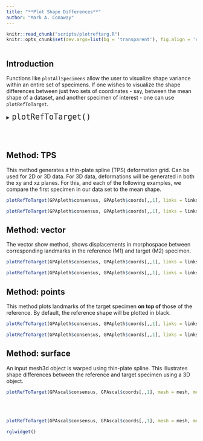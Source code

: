 ```yaml
---
title: "**Plot Shape Differences**"
author: "Mark A. Conaway"
---
```


```r
knitr::read_chunk("scripts/plotreftarg.R")
knitr::opts_chunk$set(dev.args=list(bg = 'transparent'), fig.align = 'center', class.source = ".custom-inline", class.output = ".custom-inline")
```

```r

```

## **Introduction** 

Functions like `plotAllSpecimens` allow the user to visualize shape variance within an entire set of specimens. If one wishes to visualize the shape differences between just two sets of coordinates - say, between the mean shape of a dataset, and another specimen of interest - one can use `plotRefToTarget`. 

<div class = "func">
<details>
  <summary> <font size="+2"> `plotRefToTarget()` </font> </summary>
  
  * $M1$: Matrix of landmark coordinates for the first (reference) specimen. A common choice here would be the mean shape of a set of specimens, accessed from a gpagen object with the operator `$consensus`.
  * $M2$: Matrix of landmark coordinates for the second (target) specimen. 
  * $mesh$: A mesh3d object for use with method="surface". See [read.ply]() for more information.
  * $outline$: An x,y curve or curves warped to the reference (2D only)
  * $method$: Method used to visualize shape difference (the type of plot); see below for details.
  * $mag$: The desired magnification to be used when visualizing the shape difference (e.g., mag=2).
  * $links$: An optional matrix defining for links between landmarks
  * $label$: A logical value (TRUE or FALSE) indicating whether landmark numbers will be plotted
  * $axes$: A logical value indicating whether the box and axes should be plotted (points and vector only)
  * $useRefPts$:

</details>
</div>
<br></br>

## **Method: TPS**

This method generates a thin-plate spline (TPS) deformation grid. Can be used for 2D or 3D data. For 3D data, deformations will be generated in both the xy and xz planes. For this, and each of the following examples, we compare the first specimen in our data set to the mean shape.

<div class = "code">
```r
plotRefToTarget(GPApleth$consensus, GPApleth$coords[,,1], links = links, method = "TPS")
```
</div>


```r
plotRefToTarget(GPApleth$consensus, GPApleth$coords[,,1], links = links, method = "TPS")
```

## **Method: vector**

The vector show method, shows displacements in morphospace between corresponding landmarks in the reference (M1) and target (M2) specimen.

<div class = "code">
```r
plotRefToTarget(GPApleth$consensus, GPApleth$coords[,,1], links = links, method = "vector")
```
</div>


```r
plotRefToTarget(GPApleth$consensus, GPApleth$coords[,,1], links = links, method = "vector")
```

## **Method: points**

This method plots landmarks of the target specimen **on top of** those of the reference. By default, the reference shape will be plotted in black.

<div class = "code">
```r
plotRefToTarget(GPApleth$consensus, GPApleth$coords[,,1], links = links, method = "points")
```
</div>


```r
plotRefToTarget(GPApleth$consensus, GPApleth$coords[,,1], links = links, method = "points")
```

## **Method: surface**

An input mesh3d object is warped using thin-plate spline. This illustrates shape differences between the reference and target specimen using a 3D object.

<div class = "code">
```r
plotRefToTarget(GPAscal$consensus, GPAscal$coords[,,1], mesh = mesh, method = "surface")

```
</div>
<br></br>

```r
plotRefToTarget(GPAscal$consensus, GPAscal$coords[,,1], mesh = mesh, method = "surface")
```

```r
rglwidget()
```


